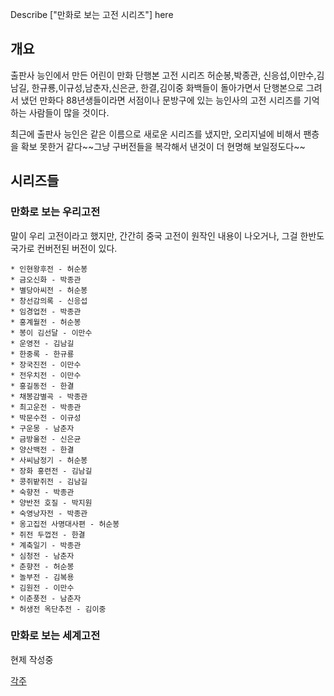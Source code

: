 Describe ["만화로 보는 고전 시리즈"] here

== 개요 == 
출판사 능인에서 만든 어린이 만화 단행본 고전 시리즈 허순봉,박종관, 신응섭,이만수,김남길, 한규룡,이규성,남춘자,신은균, 한결,김이중 화백들이 돌아가면서 단행본으로 그려서 냈던 만화다 88년생들이라면 서점이나 문방구에 있는 능인사의 고전 시리즈를 기억하는 사람들이 많을 것이다. 

최근에 출판사 능인은 같은 이름으로 새로운 시리즈를 냈지만, 오리지널에 비해서 팬층을 확보 못한거 같다~~그냥 구버전들을 복각해서 낸것이 더 현명해 보일정도다~~

== 시리즈들 == 
=== 만화로 보는 우리고전 ===

말이 우리 고전이라고 했지만, 간간히 중국 고전이 원작인 내용이 나오거나, 그걸 한반도 국가로 컨버전된 버전이 있다.


 * 인현왕후전 - 허순봉
 * 금오신화 - 박종관
 * 별당아씨전 - 허순봉
 * 창선감의록 - 신응섭
 * 임경업전 - 박종관
 * 홍계월전 - 허순봉
 * 봉이 김선달 - 이만수
 * 운영전 - 김남길
 * 한중록 - 한규룡
 * 장국진전 - 이만수
 * 전우치전 - 이만수
 * 홍길동전 - 한결
 * 채봉감별곡 - 박종관
 * 최고운전 - 박종관
 * 박문수전 - 이규성
 * 구운몽 - 남춘자
 * 금방울전 - 신은균
 * 양산백전 - 한결
 * 사씨남정기 - 허순봉
 * 장화 홍련전 - 김남길
 * 콩쥐밭쥐전 - 김남길
 * 숙향전 - 박종관
 * 양반전 호질 - 박지원
 * 숙영낭자전 - 박종관
 * 옹고집전 사명대사편 - 허순봉
 * 쥐전 두껍전 - 한결
 * 계축일기 - 박종관
 * 심청전 - 남춘자
 * 춘향전 - 허순봉
 * 놀부전 - 김복용
 * 김원전 - 이만수
 * 이춘풍전 - 남춘자
 * 허생전 옥단추전 - 김이중
 


=== 만화로 보는 세계고전 ===
현제 작성중


[[각주]]


